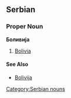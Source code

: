 ==Serbian==
===Proper Noun===
'''Боливија'''
#[[Bolivia]]
====See Also====
*[[Bolivija]]
[[Category:Serbian nouns]]